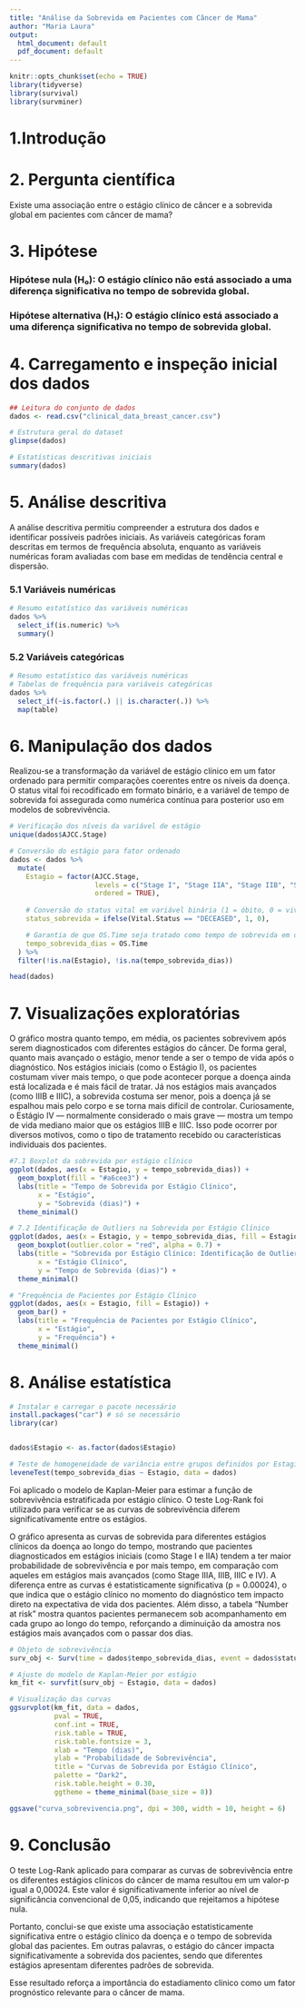 ```yaml
---
title: "Análise da Sobrevida em Pacientes com Câncer de Mama"
author: "Maria Laura"
output:
  html_document: default
  pdf_document: default
---
```


```r
knitr::opts_chunk$set(echo = TRUE)
library(tidyverse)
library(survival)
library(survminer)
```

# 1.Introdução

# 2. Pergunta científica
Existe uma associação entre o estágio clínico de câncer e a sobrevida global em pacientes com câncer de mama?

# 3. Hipótese
### Hipótese nula (H₀): O estágio clínico não está associado a uma diferença significativa no tempo de sobrevida global.

### Hipótese alternativa (H₁): O estágio clínico está associado a uma diferença significativa no tempo de sobrevida global.

# 4. Carregamento e inspeção inicial dos dados
```r
## Leitura do conjunto de dados
dados <- read.csv("clinical_data_breast_cancer.csv")

# Estrutura geral do dataset
glimpse(dados)
```
```r
# Estatísticas descritivas iniciais
summary(dados)
```
# 5. Análise descritiva

A análise descritiva permitiu compreender a estrutura dos dados e identificar possíveis padrões iniciais. As variáveis categóricas foram descritas em termos de frequência absoluta, enquanto as variáveis numéricas foram avaliadas com base em medidas de tendência central e dispersão.

### 5.1 Variáveis numéricas
```r
# Resumo estatístico das variáveis numéricas
dados %>%
  select_if(is.numeric) %>%
  summary()
```
### 5.2 Variáveis categóricas
```r
# Resumo estatístico das variáveis numéricas
# Tabelas de frequência para variáveis categóricas
dados %>%
  select_if(~is.factor(.) || is.character(.)) %>%
  map(table)
```
# 6. Manipulação dos dados

Realizou-se a transformação da variável de estágio clínico em um fator ordenado para permitir comparações coerentes entre os níveis da doença. O status vital foi recodificado em formato binário, e a variável de tempo de sobrevida foi assegurada como numérica contínua para posterior uso em modelos de sobrevivência.
```r
# Verificação dos níveis da variável de estágio
unique(dados$AJCC.Stage)

# Conversão do estágio para fator ordenado
dados <- dados %>%
  mutate(
    Estagio = factor(AJCC.Stage, 
                     levels = c("Stage I", "Stage IIA", "Stage IIB", "Stage IIIA", "Stage IIIB", "Stage IIIC", "Stage IV"),
                     ordered = TRUE),
    
    # Conversão do status vital em variável binária (1 = óbito, 0 = vivo)
    status_sobrevida = ifelse(Vital.Status == "DECEASED", 1, 0),

    # Garantia de que OS.Time seja tratado como tempo de sobrevida em dias
    tempo_sobrevida_dias = OS.Time
  ) %>%
  filter(!is.na(Estagio), !is.na(tempo_sobrevida_dias))

head(dados)
```
# 7. Visualizações exploratórias

O gráfico mostra quanto tempo, em média, os pacientes sobrevivem após serem diagnosticados com diferentes estágios do câncer. De forma geral, quanto mais avançado o estágio, menor tende a ser o tempo de vida após o diagnóstico. Nos estágios iniciais (como o Estágio I), os pacientes costumam viver mais tempo, o que pode acontecer porque a doença ainda está localizada e é mais fácil de tratar. Já nos estágios mais avançados (como IIIB e IIIC), a sobrevida costuma ser menor, pois a doença já se espalhou mais pelo corpo e se torna mais difícil de controlar. Curiosamente, o Estágio IV — normalmente considerado o mais grave — mostra um tempo de vida mediano maior que os estágios IIIB e IIIC. Isso pode ocorrer por diversos motivos, como o tipo de tratamento recebido ou características individuais dos pacientes. 
```r
#7.1 Boxplot da sobrevida por estágio clínico
ggplot(dados, aes(x = Estagio, y = tempo_sobrevida_dias)) +
  geom_boxplot(fill = "#a6cee3") +
  labs(title = "Tempo de Sobrevida por Estágio Clínico", 
       x = "Estágio", 
       y = "Sobrevida (dias)") +
  theme_minimal()
```

```r
# 7.2 Identificação de Outliers na Sobrevida por Estágio Clínico
ggplot(dados, aes(x = Estagio, y = tempo_sobrevida_dias, fill = Estagio)) +
  geom_boxplot(outlier.color = "red", alpha = 0.7) +
  labs(title = "Sobrevida por Estágio Clínico: Identificação de Outliers", 
       x = "Estágio Clínico",
       y = "Tempo de Sobrevida (dias)") +
  theme_minimal()
```
```r
# "Frequência de Pacientes por Estágio Clínico
ggplot(dados, aes(x = Estagio, fill = Estagio)) +
  geom_bar() +
  labs(title = "Frequência de Pacientes por Estágio Clínico", 
       x = "Estágio", 
       y = "Frequência") +
  theme_minimal()
```

# 8. Análise estatística
```r
# Instalar e carregar o pacote necessário
install.packages("car") # só se necessário
library(car)


dados$Estagio <- as.factor(dados$Estagio)

# Teste de homogeneidade de variância entre grupos definidos por Estagio
leveneTest(tempo_sobrevida_dias ~ Estagio, data = dados)
```
Foi aplicado o modelo de Kaplan-Meier para estimar a função de sobrevivência estratificada por estágio clínico. O teste Log-Rank foi utilizado para verificar se as curvas de sobrevivência diferem significativamente entre os estágios.

O gráfico apresenta as curvas de sobrevida para diferentes estágios clínicos da doença ao longo do tempo, mostrando que pacientes diagnosticados em estágios iniciais (como Stage I e IIA) tendem a ter maior probabilidade de sobrevivência e por mais tempo, em comparação com aqueles em estágios mais avançados (como Stage IIIA, IIIB, IIIC e IV). A diferença entre as curvas é estatisticamente significativa (p = 0.00024), o que indica que o estágio clínico no momento do diagnóstico tem impacto direto na expectativa de vida dos pacientes. Além disso, a tabela “Number at risk” mostra quantos pacientes permanecem sob acompanhamento em cada grupo ao longo do tempo, reforçando a diminuição da amostra nos estágios mais avançados com o passar dos dias.
```r
# Objeto de sobrevivência
surv_obj <- Surv(time = dados$tempo_sobrevida_dias, event = dados$status_sobrevida)

# Ajuste do modelo de Kaplan-Meier por estágio
km_fit <- survfit(surv_obj ~ Estagio, data = dados)

# Visualização das curvas
ggsurvplot(km_fit, data = dados,
           pval = TRUE,
           conf.int = TRUE,
           risk.table = TRUE,
           risk.table.fontsize = 3,
           xlab = "Tempo (dias)",
           ylab = "Probabilidade de Sobrevivência",
           title = "Curvas de Sobrevida por Estágio Clínico",
           palette = "Dark2",
           risk.table.height = 0.30,
           ggtheme = theme_minimal(base_size = 8))

ggsave("curva_sobrevivencia.png", dpi = 300, width = 10, height = 6)
```
# 9. Conclusão
O teste Log-Rank aplicado para comparar as curvas de sobrevivência entre os diferentes estágios clínicos do câncer de mama resultou em um valor-p igual a 0,00024. Este valor é significativamente inferior ao nível de significância convencional de 0,05, indicando que rejeitamos a hipótese nula.

Portanto, conclui-se que existe uma associação estatisticamente significativa entre o estágio clínico da doença e o tempo de sobrevida global das pacientes. Em outras palavras, o estágio do câncer impacta significativamente a sobrevida dos pacientes, sendo que diferentes estágios apresentam diferentes padrões de sobrevida.

Esse resultado reforça a importância do estadiamento clínico como um fator prognóstico relevante para o câncer de mama.
